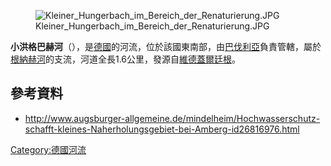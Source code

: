 {{Onesource|time=2020-12-09T08:47:25+00:00}}
{{Coord|48|3|10|N|10|40|55|E|display=title}}
[[Image:Kleiner_Hungerbach_im_Bereich_der_Renaturierung.JPG|right]]

'''小洪格巴赫河'''（{{lang-de|Kleiner Hungerbach}}），是[[德國|德國]]的河流，位於該國東南部，由[[巴伐利亞|巴伐利亞]]負責管轄，屬於[[根納赫河|根納赫河]]的支流，河道全長1.6公里，發源自[[維德蓋爾廷根|維德蓋爾廷根]]。

==參考資料==
* http://www.augsburger-allgemeine.de/mindelheim/Hochwasserschutz-schafft-kleines-Naherholungsgebiet-bei-Amberg-id26816976.html {{Wayback|url=http://www.augsburger-allgemeine.de/mindelheim/Hochwasserschutz-schafft-kleines-Naherholungsgebiet-bei-Amberg-id26816976.html |date=20190214104322 }}

{{Germany-geo-stub}}
[[Category:德國河流|Category:德國河流]]